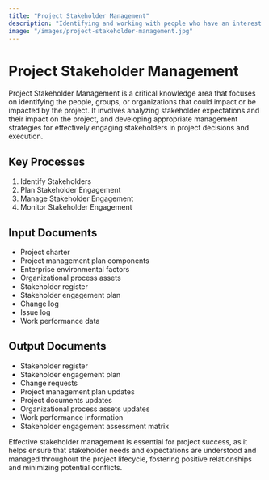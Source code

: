 ```yaml
---
title: "Project Stakeholder Management"
description: "Identifying and working with people who have an interest in the project"
image: "/images/project-stakeholder-management.jpg"
---
```


# Project Stakeholder Management

Project Stakeholder Management is a critical knowledge area that focuses on identifying the people, groups, or organizations that could impact or be impacted by the project. It involves analyzing stakeholder expectations and their impact on the project, and developing appropriate management strategies for effectively engaging stakeholders in project decisions and execution.

## Key Processes

1. Identify Stakeholders
2. Plan Stakeholder Engagement
3. Manage Stakeholder Engagement
4. Monitor Stakeholder Engagement

## Input Documents

- Project charter
- Project management plan components
- Enterprise environmental factors
- Organizational process assets
- Stakeholder register
- Stakeholder engagement plan
- Change log
- Issue log
- Work performance data

## Output Documents

- Stakeholder register
- Stakeholder engagement plan
- Change requests
- Project management plan updates
- Project documents updates
- Organizational process assets updates
- Work performance information
- Stakeholder engagement assessment matrix

Effective stakeholder management is essential for project success, as it helps ensure that stakeholder needs and expectations are understood and managed throughout the project lifecycle, fostering positive relationships and minimizing potential conflicts.

